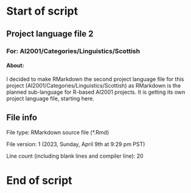 # Start of script

## Project language file 2

### For: AI2001/Categories/Linguistics/Scottish

#### About:

I decided to make RMarkdown the second project language file for this project (AI2001/Categories/Linguistics/Scottish) as RMarkdown is the planned sub-language for R-based AI2001 projects. It is getting its own project language file, starting here.

## File info

File type: RMarkdown source file (*.Rmd)

File version: 1 (2023, Sunday, April 9th at 9:29 pm PST)

Line count (including blank lines and compiler line): 20

# End of script
